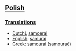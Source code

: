 ==[[Polish]]==
===[[Translations]]===

*[[Dutch]]L [[samoerai]]
*[[English]]: [[samurai]]
*[[Greek]]: [[samourai]] (samoura&eacute;)